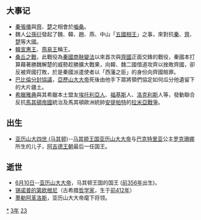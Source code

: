 {{yearTOC|-323|[[周顯王|周顯王]]四十六年 [[魯景公|魯景公]]二十一年 [[齊威王|齊威王]]三十四年 [[趙武靈王|趙武靈王]]三年 [[魏惠王|魏惠王]]後十二年 [[韓宣惠王|韓宣惠王]]十年 [[秦惠文王|秦惠文王]]二年 [[楚懷王|楚懷王]]六年 [[宋康王|宋康王]]六年 [[衛嗣君|衛嗣君]]十二年 [[燕易王|燕易王]]十年 越王[[無彊|無彊]]二十年 [[中山王Cuo|中山王]]{{缺字|cuo4|1|中山王Cuo}}五年}}

== 大事记 ==
*[[秦國|秦]][[張儀|張儀]]與[[齊|齊]]、[[楚|楚]]之相會於[[嚙桑|嚙桑]]。
*魏人[[公孫衍|公孫衍]]發起了魏、韓、趙、燕、中山「[[五國相王|五國相王]]」之事，來對抗[[秦|秦]]、[[齊|齊]]、[[楚|楚]]等大國。
*[[韓宣惠王|韓宣惠王]]、[[燕易王|燕易王]]稱王。
*[[桑丘之戰|桑丘之戰]]，此戰役為[[秦國|秦國]][[商鞅變法|商鞅變法]]以來首次與[[齊國|齊國]]正面交鋒的戰役，秦國本打算藉著勝魏解楚的威勢趁勝擴大戰果，向韓、魏二國借道攻齊以挫敗齊國，卻反被齊國打敗，於是秦國派遣使者以「西藩之臣」的身份向齊國賠罪。
*[[巴比倫分封協議|巴比倫分封協議]]，[[亞歷山大大帝|亞歷山大大帝]]死後由他手下眾將領們協定如何瓜分他遺留下的大片疆土。
*[[希臘|希臘]][[雅典|雅典]]與其希臘本土盟友[[埃托利亞同盟|埃托利亞人]]、[[福基斯|福基斯]]人、[[洛克利斯|洛克利斯]]人等，發動聯合反抗[[馬其頓帝國|馬其頓帝國]]統治及馬其頓歐洲統帥[[安提帕特|安提帕特]]的[[拉米亞戰爭|拉米亞戰爭]]。

== 出生 ==
*[[亚历山大四世_(马其顿)|亚历山大四世 (马其顿)]]--[[马其顿王国|马其顿王国]][[亚历山大大帝|亚历山大大帝]]与[[巴克特里亚|巴克特里亚]]公主[[罗克珊娜|罗克珊娜]]所生的儿子，[[阿吉德王朝|阿吉德王朝]]最后一任国王。

== 逝世 ==
{{Wikisource year mention}}
*[[6月10日|6月10日]]--[[亚历山大大帝|亚历山大大帝]]，马其顿王国的国王 ([[前356年|前356年]]出生)。
*[[锡诺普的第欧根尼|锡诺普的第欧根尼]]（古希腊[[哲学家|哲学家]]，生于[[前412年|前412年]]）
*[[墨勒阿革洛斯_(将军)|墨勒阿革洛斯]]，亚历山大大帝麾下将领。

[[Category:前323年|*]]
[[Category:前320年代|3年]]
[[Category:前4世纪各年|23]]